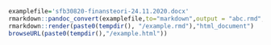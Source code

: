 
```r
examplefile='sfb30820-finansteori-24.11.2020.docx'
rmarkdown::pandoc_convert(examplefile,to="markdown",output = "abc.rmd", options=c("--extract-media=."))
rmarkdown::render(paste0(tempdir(), "/example.rmd"),"html_document")
browseURL(paste0(tempdir(),"/example.html"))
```

